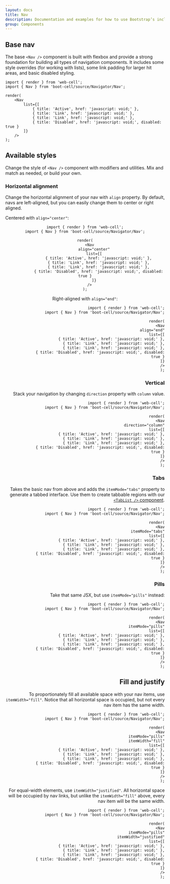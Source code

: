 ---
layout: docs
title: Nav
description: Documentation and examples for how to use Bootstrap’s included navigation components.
group: Components
---



## Base nav

The base `<Nav />` component is built with flexbox and provide a strong foundation for building all types of navigation components.
It includes some style overrides (for working with lists), some link padding for larger hit areas, and basic disabled styling.

<Example>
    <Nav
        list={[
            { title: 'Active', href: 'javascript: void;' },
            { title: 'Link', href: 'javascript: void;' },
            { title: 'Link', href: 'javascript: void;' },
            { title: 'Disabled', href: 'javascript: void;', disabled: true }
        ]}
    />
</Example>

```TSX
import { render } from 'web-cell';
import { Nav } from 'boot-cell/source/Navigator/Nav';

render(
    <Nav
        list={[
            { title: 'Active', href: 'javascript: void;' },
            { title: 'Link', href: 'javascript: void;' },
            { title: 'Link', href: 'javascript: void;' },
            { title: 'Disabled', href: 'javascript: void;', disabled: true }
        ]}
    />
);
```

## Available styles

Change the style of `<Nav />` component with modifiers and utilities. Mix and match as needed, or build your own.

### Horizontal alignment

Change the horizontal alignment of your nav with `align` property.
By default, navs are left-aligned, but you can easily change them to center or right aligned.

Centered with `align="center"`:

<Example>
    <Nav
        align="center"
        list={[
            { title: 'Active', href: 'javascript: void;' },
            { title: 'Link', href: 'javascript: void;' },
            { title: 'Link', href: 'javascript: void;' },
            { title: 'Disabled', href: 'javascript: void;', disabled: true }
        ]}
    />
</Example>

```TSX
import { render } from 'web-cell';
import { Nav } from 'boot-cell/source/Navigator/Nav';

render(
    <Nav
        align="center"
        list={[
            { title: 'Active', href: 'javascript: void;' },
            { title: 'Link', href: 'javascript: void;' },
            { title: 'Link', href: 'javascript: void;' },
            { title: 'Disabled', href: 'javascript: void;', disabled: true }
        ]}
    />
);
```

Right-aligned with `align="end"`:

<Example>
    <Nav
        align="end"
        list={[
            { title: 'Active', href: 'javascript: void;' },
            { title: 'Link', href: 'javascript: void;' },
            { title: 'Link', href: 'javascript: void;' },
            { title: 'Disabled', href: 'javascript: void;', disabled: true }
        ]}
    />
</Example>

```TSX
import { render } from 'web-cell';
import { Nav } from 'boot-cell/source/Navigator/Nav';

render(
    <Nav
        align="end"
        list={[
            { title: 'Active', href: 'javascript: void;' },
            { title: 'Link', href: 'javascript: void;' },
            { title: 'Link', href: 'javascript: void;' },
            { title: 'Disabled', href: 'javascript: void;', disabled: true }
        ]}
    />
);
```

### Vertical

Stack your navigation by changing `direction` property with `column` value.

<Example>
    <Nav
        direction="column"
        list={[
            { title: 'Active', href: 'javascript: void;' },
            { title: 'Link', href: 'javascript: void;' },
            { title: 'Link', href: 'javascript: void;' },
            { title: 'Disabled', href: 'javascript: void;', disabled: true }
        ]}
    />
</Example>

```TSX
import { render } from 'web-cell';
import { Nav } from 'boot-cell/source/Navigator/Nav';

render(
    <Nav
        direction="column"
        list={[
            { title: 'Active', href: 'javascript: void;' },
            { title: 'Link', href: 'javascript: void;' },
            { title: 'Link', href: 'javascript: void;' },
            { title: 'Disabled', href: 'javascript: void;', disabled: true }
        ]}
    />
);
```

### Tabs

Takes the basic nav from above and adds the `itemMode="tabs"` property to generate a tabbed interface.
Use them to create tabbable regions with our [`<TabList />` component](components/tablist).

<Example>
    <Nav
        itemMode="tabs"
        list={[
            { title: 'Active', href: 'javascript: void;' },
            { title: 'Link', href: 'javascript: void;' },
            { title: 'Link', href: 'javascript: void;' },
            { title: 'Disabled', href: 'javascript: void;', disabled: true }
        ]}
    />
</Example>

```TSX
import { render } from 'web-cell';
import { Nav } from 'boot-cell/source/Navigator/Nav';

render(
    <Nav
        itemMode="tabs"
        list={[
            { title: 'Active', href: 'javascript: void;' },
            { title: 'Link', href: 'javascript: void;' },
            { title: 'Link', href: 'javascript: void;' },
            { title: 'Disabled', href: 'javascript: void;', disabled: true }
        ]}
    />
);
```

### Pills

Take that same JSX, but use `itemMode="pills"` instead:

<Example>
    <Nav
        itemMode="pills"
        list={[
            { title: 'Active', href: 'javascript: void;' },
            { title: 'Link', href: 'javascript: void;' },
            { title: 'Link', href: 'javascript: void;' },
            { title: 'Disabled', href: 'javascript: void;', disabled: true }
        ]}
    />
</Example>

```TSX
import { render } from 'web-cell';
import { Nav } from 'boot-cell/source/Navigator/Nav';

render(
    <Nav
        itemMode="pills"
        list={[
            { title: 'Active', href: 'javascript: void;' },
            { title: 'Link', href: 'javascript: void;' },
            { title: 'Link', href: 'javascript: void;' },
            { title: 'Disabled', href: 'javascript: void;', disabled: true }
        ]}
    />
);
```

## Fill and justify

To proportionately fill all available space with your nav items, use `itemWidth="fill"`.
Notice that all horizontal space is occupied, but not every nav item has the same width.

<Example>
    <Nav
        itemMode="pills"
        itemWidth="fill"
        list={[
            { title: 'Active', href: 'javascript: void;' },
            { title: 'Link', href: 'javascript: void;' },
            { title: 'Link', href: 'javascript: void;' },
            { title: 'Disabled', href: 'javascript: void;', disabled: true }
        ]}
    />
</Example>

```TSX
import { render } from 'web-cell';
import { Nav } from 'boot-cell/source/Navigator/Nav';

render(
    <Nav
        itemMode="pills"
        itemWidth="fill"
        list={[
            { title: 'Active', href: 'javascript: void;' },
            { title: 'Link', href: 'javascript: void;' },
            { title: 'Link', href: 'javascript: void;' },
            { title: 'Disabled', href: 'javascript: void;', disabled: true }
        ]}
    />
);
```

For equal-width elements, use `itemWidth="justified"`. All horizontal space will be occupied by nav links,
but unlike the `itemWidth="fill"` above, every nav item will be the same width.

<Example>
    <Nav
        itemMode="pills"
        itemWidth="justified"
        list={[
            { title: 'Active', href: 'javascript: void;' },
            { title: 'Link', href: 'javascript: void;' },
            { title: 'Link', href: 'javascript: void;' },
            { title: 'Disabled', href: 'javascript: void;', disabled: true }
        ]}
    />
</Example>

```TSX
import { render } from 'web-cell';
import { Nav } from 'boot-cell/source/Navigator/Nav';

render(
    <Nav
        itemMode="pills"
        itemWidth="justified"
        list={[
            { title: 'Active', href: 'javascript: void;' },
            { title: 'Link', href: 'javascript: void;' },
            { title: 'Link', href: 'javascript: void;' },
            { title: 'Disabled', href: 'javascript: void;', disabled: true }
        ]}
    />
);
```
